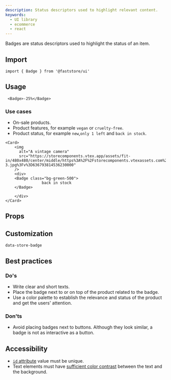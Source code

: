 ```yaml
---
description: Status descriptors used to highlight relevant content.
keywords:
  - UI library
  - ecommerce
  - react
---
```



Badges are status descriptors used to highlight the status of an item.

## Import

```tsx
import { Badge } from '@faststore/ui'
```

## Usage

```tsx live
 <Badge>-25%</Badge>
```
### Use cases

- On-sale products.
- Product features, for example `vegan` or `cruelty-free`.
- Product status, for example `new`,`only 1 left` and `back in stock`.

```tsx live
<Card>
    <img
      alt="A vintage camera"
      src="https://storecomponents.vtex.app/assets/fit-in/480x480/center/middle/https%3A%2F%2Fstorecomponents.vtexassets.com%2Farquivos%2Fids%2F155481%2FFrame-3.jpg%3Fv%3D636793814536230000"
    />
    <div>
    <Badge class="bg-green-500">
                back in stock
    </Badge>

    </div>
</Card>
```

## Props

<PropsSection name="Badge" />

## Customization

`data-store-badge`

## Best practices

### Do's
- Write clear and short texts.
- Place the badge next to or on top of the product related to the badge.
- Use a color palette to establish the relevance and status of the product and get the users' attention.

### Don'ts
- Avoid placing badges next to buttons. Although they look similar, a badge is not as interactive as a button.

## Accessibility
- [`id` attribute](https://dequeuniversity.com/rules/axe/4.3/duplicate-id?application=axeAPI) value must be unique.
- Text elements must have [sufficient color contrast](https://dequeuniversity.com/rules/axe/4.3/color-contrast?application=axeAPI) between the text and the background.